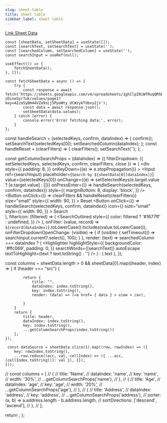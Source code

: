 ```yaml
---
slug: sheet-table
title: sheet table
sidebar_label: sheet table
---
```


[Link  Sheet Data](https://docs.google.com/spreadsheets/d/1ghClpZ0iWfRuqQRhBBythqqLtIiMT92-zDineSyr7uk/edit#gid=0)



    const [sheetData, setSheetData] = useState([]);
    const [searchText, setSearchText] = useState('');
    const [searchedColumn, setSearchedColumn] = useState('');
    const searchInput = useRef(null);
    
    useEffect(() => {
        fetchSheetData();
    }, []);

    const fetchSheetData = async () => {
        try {
            const response = await fetch('https://sheets.googleapis.com/v4/spreadsheets/1ghClpZ0iWfRuqQRhBBythqqLtIiMT92-zDineSyr7uk/values/page1?key=AIzaSyBm44VZa9sLj5PpaWty_UCWzykTUbxy2js');
            const data = await response.json();
            setSheetData(data.values);
        } catch (error) {
            console.error('Error fetching data:', error);
        }
    };
  const handleSearch = (selectedKeys, confirm, dataIndex) => {
    confirm();
    setSearchText(selectedKeys[0]);
    setSearchedColumn(dataIndex);
  };
  const handleReset = (clearFilters) => {
    clearFilters();
    setSearchText('');
  };

  const getColumnSearchProps = (dataIndex) => ({
    filterDropdown: ({ setSelectedKeys, selectedKeys, confirm, clearFilters, close }) => (
      <div
        style={{
          padding: 8,
        }}
        onKeyDown={(e) => e.stopPropagation()}
      >
        <Input
          ref={searchInput}
          placeholder={`Search by ${sheetData[0][dataIndex]}`}
          value={selectedKeys[0]}
          onChange={(e) => setSelectedKeys(e.target.value ? [e.target.value] : [])}
          onPressEnter={() => handleSearch(selectedKeys, confirm, dataIndex)}
          style={{
            marginBottom: 8,
            display: 'block',
          }}
        />
        <Space>
        <Button
            onClick={() => clearFilters && handleReset(clearFilters)}
            size="small"
            style={{
              width: 90,
            }}
          >
            Reset
          </Button>
          <Button
            onClick={() => handleSearch(selectedKeys, confirm, dataIndex)}
            icon={<SearchOutlined />}
            size="small"
            style={{
              width: 90,
            }}
          >
            Search
          </Button>          
        </Space>
      </div>
    ),
    filterIcon: (filtered) => (
      <SearchOutlined
        style={{
          color: filtered ? '#1677ff' : undefined,
        }}
      />
    ),
    onFilter: (value, record) =>
      `${record[dataIndex]}`.toLowerCase().includes(value.toLowerCase()),
    onFilterDropdownOpenChange: (visible) => {
      if (visible) {
        setTimeout(() => searchInput.current?.select(), 100);
      }
    },
    render: (text) =>
      searchedColumn === dataIndex ? (
        <Highlighter
          highlightStyle={{
            backgroundColor: '#ffc069',
            padding: 0,
          }}
          searchWords={[searchText]}
          autoEscape
          textToHighlight={text ? text.toString() : ''}
        />
      ) : (
        text
      ),
  });
  
  const columns = sheetData.length > 0 && sheetData[0].map((header, index) => {
        if (header === "src") {

            return {
                title: "",
                dataIndex: index.toString(),
                key: index.toString(),
                render: (data) => (<a href= { data } > view < /a>),
                
            }
        }
        return {
            title: header,
            dataIndex: index.toString(),
            key: index.toString(),
            ...getColumnSearchProps(index.toString())
        };
    });

     const dataSource = sheetData.slice(1).map((row, rowIndex) => ({
        key: rowIndex.toString(),
        ...row.reduce((acc, val, cellIndex) => ({ ...acc, [cellIndex.toString()]: val }), {}),
    }));



//   const columns = [
//     {
//       title: 'Name',
//       dataIndex: 'name',
//       key: 'name',
//       width: '30%',
//       ...getColumnSearchProps('name'),
//     },
//     {
//       title: 'Age',
//       dataIndex: 'age',
//       key: 'age',
//       width: '20%',
//       ...getColumnSearchProps('age'),
//     },
//     {
//       title: 'Address',
//       dataIndex: 'address',
//       key: 'address',
//       ...getColumnSearchProps('address'),
//       sorter: (a, b) => a.address.length - b.address.length,
//       sortDirections: ['descend', 'ascend'],
//     },
//   ];

  return <Table columns={columns} dataSource={dataSource} />;
};

<GoogleSheetsData/>

